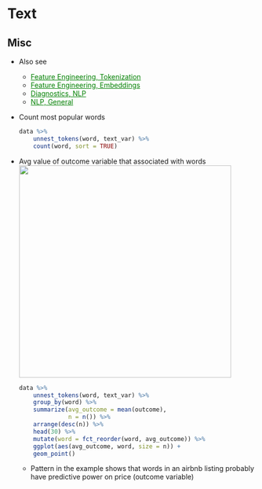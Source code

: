# Text {#sec-eda-text .unnumbered}

## Misc {#sec-eda-text-misc .unnumbered}

-   Also see

    -   [Feature Engineering, Tokenization](feature-engineering-tokenization.qmd#sec-feat-eng-tok){style="color: green"}
    -   [Feature Engineering, Embeddings](feature-engineering-embeddings.qmd#sec-feat-eng-emb){style="color: green"}
    -   [Diagnostics, NLP](diagnostics-nlp.qmd#sec-diag-nlp){style="color: green"}
    -   [NLP, General](nlp-general.qmd#sec-nlp-gen){style="color: green"}

-   Count most popular words

    ``` r
    data %>%
        unnest_tokens(word, text_var) %>%
        count(word, sort = TRUE)
    ```

-   Avg value of outcome variable that associated with words\
    ![](./_resources/EDA,_Text.resources/Screenshot%20(328).png){.lightbox width="432"}

    ``` r
    data %>%
        unnest_tokens(word, text_var) %>%
        group_by(word) %>%
        summarize(avg_outcome = mean(outcome),
                  n = n()) %>%
        arrange(desc(n)) %>%
        head(30) %>%
        mutate(word = fct_reorder(word, avg_outcome)) %>%
        ggplot(aes(avg_outcome, word, size = n)) +
        geom_point()
    ```

    -   Pattern in the example shows that words in an airbnb listing probably have predictive power on price (outcome variable)
